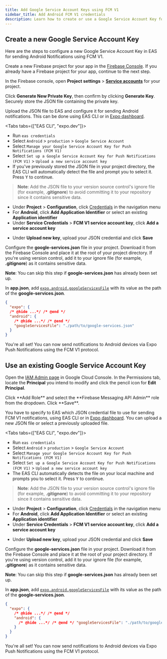```yaml
---
title: Add Google Service Account Keys using FCM V1
sidebar_title: Add Android FCM V1 credentials
description: Learn how to create or use a Google Service Account Key for sending Android Notifications using FCM V1.
---
```



## Create a new Google Service Account Key

Here are the steps to configure a new Google Service Account Key in EAS for sending Android Notifications using FCM V1.

<Step label="1">

Create a new Firebase project for your app in the [Firebase Console](https://console.firebase.google.com). If you already have a Firebase project for your app, continue to the next step.

<ContentSpotlight
  alt="Create a project in the Firebase Console"
  src="/static/images/creating-google-service-account/fcm-v1/new-service-account/01-new-firebase-project.png"
  className="max-w-[800px]"
/>

</Step>

<Step label="2">

In the Firebase console, open **Project settings** > [**Service accounts**](https://console.firebase.google.com/project/_/settings/serviceaccounts/adminsdk) for your project.

<ContentSpotlight
  alt="Service accounts settings tab in Firebase console"
  src="/static/images/creating-google-service-account/fcm-v1/new-service-account/02-manage-service-accounts.png"
  className="max-w-[800px]"
/>

</Step>

<Step label="3">

Click **Generate New Private Key**, then confirm by clicking **Generate Key**. Securely store the JSON file containing the private key.

<ContentSpotlight
  alt="Generate a new private key in the Firebase Console"
  src="/static/images/creating-google-service-account/fcm-v1/new-service-account/03-generate-key.png"
  className="max-w-[800px]"
/>

</Step>

<Step label="4">

Upload the JSON file to EAS and configure it for sending Android notifications. This can be done using EAS CLI or in [Expo dashboard](https://expo.dev).

<Tabs tabs={["EAS CLI", "expo.dev"]}>

<Tab>

- Run `eas credentials`
- Select `Android` > `production` > `Google Service Account`
- Select `Manage your Google Service Account Key for Push Notifications (FCM V1)`
- Select `Set up a Google Service Account Key for Push Notifications (FCM V1)` > `Upload a new service account key`
- If you've previously stored the JSON file in your project directory, the EAS CLI will automatically detect the file and prompt you to select it. Press <kbd>Y</kbd> to continue.

> **Note**: Add the JSON file to your version source control's ignore file (for example, **.gitignore**) to avoid committing it to your repository since it contains sensitive data.

</Tab>

<Tab>

- Under **Project** > **Configuration**, click [Credentials](https://expo.dev/accounts/[account]/projects/[project]/credentials) in the navigation menu
- For **Android**, click **Add Application Identifier** or select an existing **Application identifier**
- Under **Service Credentials** > **FCM V1 service account key**, click **Add a service account key**

<ContentSpotlight
  alt="Project credentials page on expo.dev"
  src="/static/images/creating-google-service-account/fcm-v1/new-service-account/04-upload-credential-1.png"
  className="max-w-[800px]"
/>

- Under **Upload new key**, upload your JSON credential and click **Save**

<ContentSpotlight
  alt="Save the service account key file to the project"
  src="/static/images/creating-google-service-account/fcm-v1/new-service-account/04-upload-credential-2.png"
  className="max-w-[480px]"
/>

</Tab>

</Tabs>

</Step>

<Step label="5">

Configure the **google-services.json** file in your project. Download it from the Firebase Console and place it at the root of your project directory. If you're using version control, add it to your ignore file (for example, **.gitignore**) as it contains sensitive data.

**Note**: You can skip this step if **google-services.json** has already been set up.

<ContentSpotlight
  alt="Download google-services.json from Firebase Cloud Console"
  src="/static/images/creating-google-service-account/fcm-v1/new-service-account/05-setup-google-services-json.png"
  className="max-w-[800px]"
/>

In **app.json**, add [`expo.android.googleServicesFile`](/versions/latest/config/app/#googleservicesfile) with its value as the path of the **google-services.json**.

```json app.json
{
  "expo": {
  /* @hide ...*/ /* @end */
  "android": {
    /* @hide ...*/ /* @end */
    "googleServicesFile": "./path/to/google-services.json"
  }
}
```

</Step>

<Step label="6">

You're all set! You can now send notifications to Android devices via Expo Push Notifications using the FCM V1 protocol.

<ContentSpotlight
  alt="Service account key successfully uploaded"
  src="/static/images/creating-google-service-account/fcm-v1/new-service-account/06-upload-credential-complete.png"
  className="max-w-[800px]"
/>

</Step>

## Use an existing Google Service Account Key

<Step label="1">

Open the [IAM Admin page](https://console.cloud.google.com/iam-admin/iam?authuser=0) in Google Cloud Console. In the Permissions tab, locate the **Principal** you intend to modify and click the pencil icon for **Edit Principal**.

<ContentSpotlight
  alt="Edit Principal in IAM Admin page in Google Cloud Console"
  src="/static/images/creating-google-service-account/fcm-v1/existing-service-account/01-iam-admin-page.png"
  className="max-w-[800px]"
/>

</Step>

<Step label="2">
Click **Add Role** and select the **Firebase Messaging API Admin** role from the dropdown. Click **Save**.

<ContentSpotlight
  alt="Assign roles"
  src="/static/images/creating-google-service-account/fcm-v1/existing-service-account/02-add-role-1.png"
  className="max-w-[800px]"
/>

<ContentSpotlight
  alt="Select the Firebase Messaging API Admin role"
  src="/static/images/creating-google-service-account/fcm-v1/existing-service-account/02-add-role-2.png"
  className="max-w-[800px]"
/>

<ContentSpotlight
  alt="Save the role assignment"
  src="/static/images/creating-google-service-account/fcm-v1/existing-service-account/02-add-role-3.png"
  className="max-w-[800px]"
/>

</Step>

<Step label="3">

You have to specify to EAS which JSON credential file to use for sending FCM V1 notifications, using EAS CLI or in [Expo dashboard](https://expo.dev). You can upload a new JSON file or select a previously uploaded file.

<Tabs tabs={["EAS CLI", "expo.dev"]}>

<Tab>

- Run `eas credentials`
- Select `Android` > `production` > `Google Service Account`
- Select `Manage your Google Service Account Key for Push Notifications (FCM V1)`
- Select `Set up a Google Service Account Key for Push Notifications (FCM V1)` > `Upload a new service account key`
- The EAS CLI automatically detects the file on your local machine and prompts you to select it. Press <kbd>Y</kbd> to continue.

> **Note**: Add the JSON file to your version source control's ignore file (for example, **.gitignore**) to avoid committing it to your repository since it contains sensitive data.

</Tab>

<Tab>

- Under **Project** > **Configuration**, click [Credentials](https://expo.dev/accounts/[account]/projects/[project]/credentials) in the navigation menu
- For **Android**, click **Add Application Identifier** or select an existing **Application identifier**
- Under **Service Credentials** > **FCM V1 service account key**, click **Add a service account key**

<ContentSpotlight
  alt="Project credentials page on expo.dev"
  src="/static/images/creating-google-service-account/fcm-v1/new-service-account/04-upload-credential-1.png"
  className="max-w-[800px]"
/>

- Under **Upload new key**, upload your JSON credential and click **Save**

<ContentSpotlight
  alt="Save the service account key file to the project"
  src="/static/images/creating-google-service-account/fcm-v1/new-service-account/04-upload-credential-2.png"
  className="max-w-[480px]"
/>

</Tab>

</Tabs>

</Step>

<Step label="4">

Configure the **google-services.json** file in your project. Download it from the Firebase Console and place it at the root of your project directory. If you're using version control, add it to your ignore file (for example, **.gitignore**) as it contains sensitive data.

**Note**: You can skip this step if **google-services.json** has already been set up.

<ContentSpotlight
  alt="Download google-services.json from Firebase Cloud Console"
  src="/static/images/creating-google-service-account/fcm-v1/existing-service-account/04-setup-google-services-json.png"
  className="max-w-[800px]"
/>

In **app.json**, add [`expo.android.googleServicesFile`](/versions/latest/config/app/#googleservicesfile) with its value as the path of the **google-services.json**.

```json app.json
{
  "expo": {
    /* @hide ...*/ /* @end */
    "android": {
      /* @hide ...*/ /* @end */ "googleServicesFile": "./path/to/google-services.json"
    }
  }
}
```

</Step>

<Step label="5">

You're all set! You can now send notifications to Android devices via Expo Push Notifications using the FCM V1 protocol.

<ContentSpotlight
  alt="Service account key successfully uploaded"
  src="/static/images/creating-google-service-account/fcm-v1/new-service-account/06-upload-credential-complete.png"
  className="max-w-[800px]"
/>

</Step>
